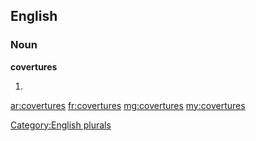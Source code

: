 ==English==

===Noun===
'''covertures'''

# {{plural of|[[coverture]]}}

[[Category:English plurals]]

[[ar:covertures]]
[[fr:covertures]]
[[mg:covertures]]
[[my:covertures]]
